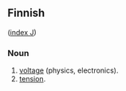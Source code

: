 ==Finnish==
([[Wiktionary:Finnish_index_j|index J]])

===Noun===

# [[voltage]] (physics, electronics).
# [[tension]].